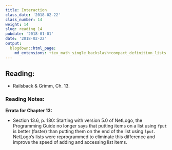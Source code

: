 ```yaml
---
title: Interaction
class_date: '2018-02-22'
class_number: 14
weight: 14
slug: reading_14
pubdate: '2018-01-01'
date: '2018-02-22'
output:
  blogdown::html_page:
    md_extensions: +tex_math_single_backslash+compact_definition_lists
---
```

## Reading:

* Railsback & Grimm, Ch. 13.

### Reading Notes:

**Errata for Chapter 13:**

* Section 13.6, p. 180:
  Starting with version 5.0 of NetLogo, the Programming Guide no longer says 
  that putting items on a list using `fput` is better (faster) than putting them 
  on the end of the list using `lput`. 
  NetLogo's lists were reprogrammed to eliminate this difference and improve the 
  speed of adding and accessing list items.
